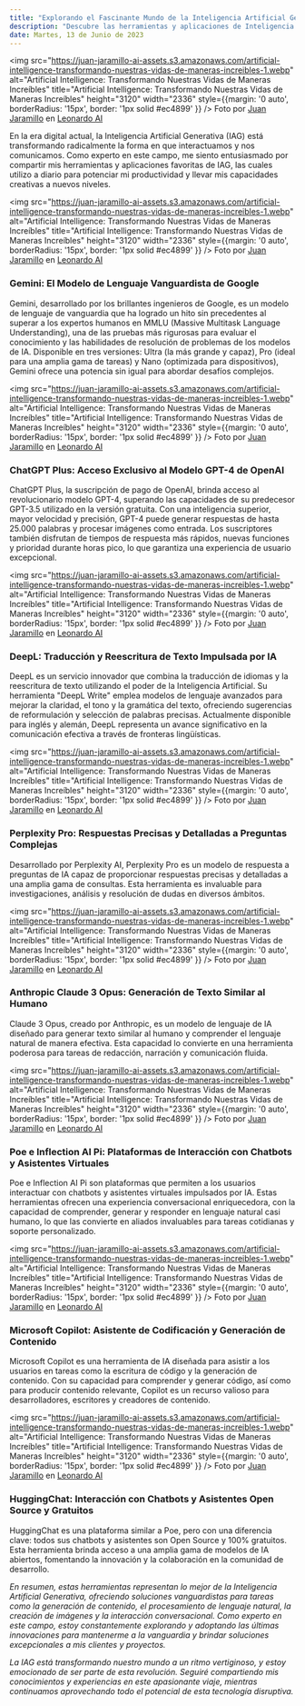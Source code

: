 ```yaml
---
title: "Explorando el Fascinante Mundo de la Inteligencia Artificial Generativa: Mis Herramientas Favoritas"
description: "Descubre las herramientas y aplicaciones de Inteligencia Artificial Generativa que utilizo a diario para potenciar mi productividad y llevar mis capacidades creativas a nuevos niveles."
date: Martes, 13 de Junio de 2023
---
```

<img src="https://juan-jaramillo-ai-assets.s3.amazonaws.com/artificial-intelligence-transformando-nuestras-vidas-de-maneras-increibles-1.webp" alt="Artificial Intelligence: Transformando Nuestras Vidas de Maneras Increíbles" title="Artificial Intelligence: Transformando Nuestras Vidas de Maneras Increíbles" height="3120" width="2336" style={{margin: '0 auto', borderRadius: '15px', border: '1px solid #ec4899' }} />
Foto por [Juan Jaramillo](https://linkedin.com/in/juan-jaramillo-ai/) en [Leonardo AI](https://www.leonardo.ai/)

En la era digital actual, la Inteligencia Artificial Generativa (IAG) está transformando radicalmente la forma en que interactuamos y nos comunicamos. Como experto en este campo, me siento entusiasmado por compartir mis herramientas y aplicaciones favoritas de IAG, las cuales utilizo a diario para potenciar mi productividad y llevar mis capacidades creativas a nuevos niveles.

<img src="https://juan-jaramillo-ai-assets.s3.amazonaws.com/artificial-intelligence-transformando-nuestras-vidas-de-maneras-increibles-1.webp" alt="Artificial Intelligence: Transformando Nuestras Vidas de Maneras Increíbles" title="Artificial Intelligence: Transformando Nuestras Vidas de Maneras Increíbles" height="3120" width="2336" style={{margin: '0 auto', borderRadius: '15px', border: '1px solid #ec4899' }} />
Foto por [Juan Jaramillo](https://linkedin.com/in/juan-jaramillo-ai/) en [Leonardo AI](https://www.leonardo.ai/)

### Gemini: El Modelo de Lenguaje Vanguardista de Google

Gemini, desarrollado por los brillantes ingenieros de Google, es un modelo de lenguaje de vanguardia que ha logrado un hito sin precedentes al superar a los expertos humanos en MMLU (Massive Multitask Language Understanding), una de las pruebas más rigurosas para evaluar el conocimiento y las habilidades de resolución de problemas de los modelos de IA. Disponible en tres versiones: Ultra (la más grande y capaz), Pro (ideal para una amplia gama de tareas) y Nano (optimizada para dispositivos), Gemini ofrece una potencia sin igual para abordar desafíos complejos.

<img src="https://juan-jaramillo-ai-assets.s3.amazonaws.com/artificial-intelligence-transformando-nuestras-vidas-de-maneras-increibles-1.webp" alt="Artificial Intelligence: Transformando Nuestras Vidas de Maneras Increíbles" title="Artificial Intelligence: Transformando Nuestras Vidas de Maneras Increíbles" height="3120" width="2336" style={{margin: '0 auto', borderRadius: '15px', border: '1px solid #ec4899' }} />
Foto por [Juan Jaramillo](https://linkedin.com/in/juan-jaramillo-ai/) en [Leonardo AI](https://www.leonardo.ai/)

### ChatGPT Plus: Acceso Exclusivo al Modelo GPT-4 de OpenAI

ChatGPT Plus, la suscripción de pago de OpenAI, brinda acceso al revolucionario modelo GPT-4, superando las capacidades de su predecesor GPT-3.5 utilizado en la versión gratuita. Con una inteligencia superior, mayor velocidad y precisión, GPT-4 puede generar respuestas de hasta 25.000 palabras y procesar imágenes como entrada. Los suscriptores también disfrutan de tiempos de respuesta más rápidos, nuevas funciones y prioridad durante horas pico, lo que garantiza una experiencia de usuario excepcional.

<img src="https://juan-jaramillo-ai-assets.s3.amazonaws.com/artificial-intelligence-transformando-nuestras-vidas-de-maneras-increibles-1.webp" alt="Artificial Intelligence: Transformando Nuestras Vidas de Maneras Increíbles" title="Artificial Intelligence: Transformando Nuestras Vidas de Maneras Increíbles" height="3120" width="2336" style={{margin: '0 auto', borderRadius: '15px', border: '1px solid #ec4899' }} />
Foto por [Juan Jaramillo](https://linkedin.com/in/juan-jaramillo-ai/) en [Leonardo AI](https://www.leonardo.ai/)

### DeepL: Traducción y Reescritura de Texto Impulsada por IA

DeepL es un servicio innovador que combina la traducción de idiomas y la reescritura de texto utilizando el poder de la Inteligencia Artificial. Su herramienta "DeepL Write" emplea modelos de lenguaje avanzados para mejorar la claridad, el tono y la gramática del texto, ofreciendo sugerencias de reformulación y selección de palabras precisas. Actualmente disponible para inglés y alemán, DeepL representa un avance significativo en la comunicación efectiva a través de fronteras lingüísticas.

<img src="https://juan-jaramillo-ai-assets.s3.amazonaws.com/artificial-intelligence-transformando-nuestras-vidas-de-maneras-increibles-1.webp" alt="Artificial Intelligence: Transformando Nuestras Vidas de Maneras Increíbles" title="Artificial Intelligence: Transformando Nuestras Vidas de Maneras Increíbles" height="3120" width="2336" style={{margin: '0 auto', borderRadius: '15px', border: '1px solid #ec4899' }} />
Foto por [Juan Jaramillo](https://linkedin.com/in/juan-jaramillo-ai/) en [Leonardo AI](https://www.leonardo.ai/)

### Perplexity Pro: Respuestas Precisas y Detalladas a Preguntas Complejas

Desarrollado por Perplexity AI, Perplexity Pro es un modelo de respuesta a preguntas de IA capaz de proporcionar respuestas precisas y detalladas a una amplia gama de consultas. Esta herramienta es invaluable para investigaciones, análisis y resolución de dudas en diversos ámbitos.

<img src="https://juan-jaramillo-ai-assets.s3.amazonaws.com/artificial-intelligence-transformando-nuestras-vidas-de-maneras-increibles-1.webp" alt="Artificial Intelligence: Transformando Nuestras Vidas de Maneras Increíbles" title="Artificial Intelligence: Transformando Nuestras Vidas de Maneras Increíbles" height="3120" width="2336" style={{margin: '0 auto', borderRadius: '15px', border: '1px solid #ec4899' }} />
Foto por [Juan Jaramillo](https://linkedin.com/in/juan-jaramillo-ai/) en [Leonardo AI](https://www.leonardo.ai/)

### Anthropic Claude 3 Opus: Generación de Texto Similar al Humano

Claude 3 Opus, creado por Anthropic, es un modelo de lenguaje de IA diseñado para generar texto similar al humano y comprender el lenguaje natural de manera efectiva. Esta capacidad lo convierte en una herramienta poderosa para tareas de redacción, narración y comunicación fluida.

<img src="https://juan-jaramillo-ai-assets.s3.amazonaws.com/artificial-intelligence-transformando-nuestras-vidas-de-maneras-increibles-1.webp" alt="Artificial Intelligence: Transformando Nuestras Vidas de Maneras Increíbles" title="Artificial Intelligence: Transformando Nuestras Vidas de Maneras Increíbles" height="3120" width="2336" style={{margin: '0 auto', borderRadius: '15px', border: '1px solid #ec4899' }} />
Foto por [Juan Jaramillo](https://linkedin.com/in/juan-jaramillo-ai/) en [Leonardo AI](https://www.leonardo.ai/)

### Poe e Inflection AI Pi: Plataformas de Interacción con Chatbots y Asistentes Virtuales

Poe e Inflection AI Pi son plataformas que permiten a los usuarios interactuar con chatbots y asistentes virtuales impulsados por IA. Estas herramientas ofrecen una experiencia conversacional enriquecedora, con la capacidad de comprender, generar y responder en lenguaje natural casi humano, lo que las convierte en aliados invaluables para tareas cotidianas y soporte personalizado.

<img src="https://juan-jaramillo-ai-assets.s3.amazonaws.com/artificial-intelligence-transformando-nuestras-vidas-de-maneras-increibles-1.webp" alt="Artificial Intelligence: Transformando Nuestras Vidas de Maneras Increíbles" title="Artificial Intelligence: Transformando Nuestras Vidas de Maneras Increíbles" height="3120" width="2336" style={{margin: '0 auto', borderRadius: '15px', border: '1px solid #ec4899' }} />
Foto por [Juan Jaramillo](https://linkedin.com/in/juan-jaramillo-ai/) en [Leonardo AI](https://www.leonardo.ai/)

### Microsoft Copilot: Asistente de Codificación y Generación de Contenido

Microsoft Copilot es una herramienta de IA diseñada para asistir a los usuarios en tareas como la escritura de código y la generación de contenido. Con su capacidad para comprender y generar código, así como para producir contenido relevante, Copilot es un recurso valioso para desarrolladores, escritores y creadores de contenido.

<img src="https://juan-jaramillo-ai-assets.s3.amazonaws.com/artificial-intelligence-transformando-nuestras-vidas-de-maneras-increibles-1.webp" alt="Artificial Intelligence: Transformando Nuestras Vidas de Maneras Increíbles" title="Artificial Intelligence: Transformando Nuestras Vidas de Maneras Increíbles" height="3120" width="2336" style={{margin: '0 auto', borderRadius: '15px', border: '1px solid #ec4899' }} />
Foto por [Juan Jaramillo](https://linkedin.com/in/juan-jaramillo-ai/) en [Leonardo AI](https://www.leonardo.ai/)

### HuggingChat: Interacción con Chatbots y Asistentes Open Source y Gratuitos

HuggingChat es una plataforma similar a Poe, pero con una diferencia clave: todos sus chatbots y asistentes son Open Source y 100% gratuitos. Esta herramienta brinda acceso a una amplia gama de modelos de IA abiertos, fomentando la innovación y la colaboración en la comunidad de desarrollo.

_En resumen, estas herramientas representan lo mejor de la Inteligencia Artificial Generativa, ofreciendo soluciones vanguardistas para tareas como la generación de contenido, el procesamiento de lenguaje natural, la creación de imágenes y la interacción conversacional. Como experto en este campo, estoy constantemente explorando y adoptando las últimas innovaciones para mantenerme a la vanguardia y brindar soluciones excepcionales a mis clientes y proyectos._

_La IAG está transformando nuestro mundo a un ritmo vertiginoso, y estoy emocionado de ser parte de esta revolución. Seguiré compartiendo mis conocimientos y experiencias en este apasionante viaje, mientras continuamos aprovechando todo el potencial de esta tecnología disruptiva._
